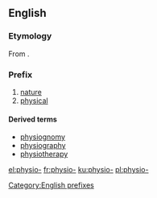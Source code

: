 {{also|physio}}
==English==

===Etymology===
From {{etyl|grc|en}} {{term|φύσις||nature|sc=polytonic|tr=phusis|lang=grc}}.

===Prefix===
{{head|en|prefixes}}

# [[nature]]
# [[physical]]

====Derived terms====
* [[physiognomy]]
* [[physiography]]
* [[physiotherapy]]

[[Category:English prefixes]]

[[el:physio-]]
[[fr:physio-]]
[[ku:physio-]]
[[pl:physio-]]